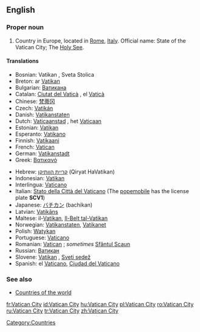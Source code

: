 {{wikipedia}}
==English==

===Proper noun===
{{en-proper noun|sg=[[Vatican]] [[city|City]]}}

# Country in Europe, located in [[Rome]], [[Italy]]. Official name: State of the Vatican City; The [[Holy See]].

====Translations====
{{top}}
*Bosnian: Vatikan {{m}}, Sveta Stolica {{f}}
*Breton: ar [[Vatikan]]
*Bulgarian: [[Ватикана]]
*Catalan: [[Ciutat del Vaticà]] {{f}}, el [[Vaticà]] {{m}}
*Chinese: [[梵蒂冈]]
*Czech: [[Vatikán]] {{m}}
*Danish: [[Vatikanstaten]]
*Dutch: [[Vaticaanstad]] {{f}}, het [[Vaticaan]] {{n}}
*Estonian: [[Vatikan]]
*Esperanto: [[Vatikano]]
*Finnish: [[Vatikaani]]
*French: [[Vatican]] {{m}}
*German: [[Vatikanstadt]]
*Greek: [[Βατικανό]] {{n}}
{{mid}}
*Hebrew: [[קריית הוותיקן]] (Qiryat HaVatikan)
*Indonesian: [[Vatikan]]
*Interlingua: [[Vaticano]]
*Italian: [[Stato della Città del Vaticano]] (The [[popemobile]] has the license plate '''SCV1''')
*Japanese: [[バチカン]] (bachikan)
*Latvian: [[Vatikāns]]
*Maltese: il-[[Vatikan]], [[Il-Belt tal-Vatikan]]
*Norwegian: [[Vatikanstaten]], [[Vatikanet]]
*Polish: [[Watykan]]
*Portuguese: [[Vaticano]]
*Romanian: [[Vatican]] {{n}}; ''sometimes'' [[Sfântul Scaun]] {{n}}
*Russian: [[Ватикан]] {{m}}
*Slovene: [[Vatikan]] {{m}}, [[Sveti sedež]] {{m}}
*Spanish: el [[Vaticano]], [[Ciudad del Vaticano]]
{{bottom}}

===See also===
*[[Countries of the world]]

[[Category:Countries]]

[[fr:Vatican City]]
[[id:Vatican City]]
[[hu:Vatican City]]
[[pl:Vatican City]]
[[ro:Vatican City]]
[[ru:Vatican City]]
[[tr:Vatican City]]
[[zh:Vatican City]]